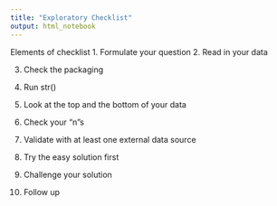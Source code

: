 ```yaml
---
title: "Exploratory Checklist"
output: html_notebook
---
```


Elements of checklist
1. Formulate your question
2. Read in your data

3. Check the packaging

4. Run str()

5. Look at the top and the bottom of your data

6. Check your “n”s

7. Validate with at least one external data source

8. Try the easy solution first

9. Challenge your solution

10. Follow up